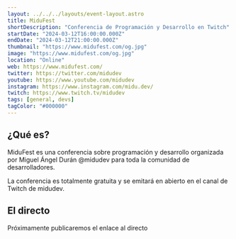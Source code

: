 ```yaml
---
layout: ../../../layouts/event-layout.astro
title: MiduFest
shortDescription: "Conferencia de Programación y Desarrollo en Twitch"
startDate: "2024-03-12T16:00:00.000Z"
endDate: "2024-03-12T21:00:00.000Z"
thumbnail: "https://www.midufest.com/og.jpg"
image: "https://www.midufest.com/og.jpg"
location: "Online"
web: https://www.midufest.com/
twitter: https://twitter.com/midudev
youtube: https://www.youtube.com/midudev
instagram: https://www.instagram.com/midu.dev/
twitch: https://www.twitch.tv/midudev
tags: [general, devs]
tagColor: "#000000"
---
```



## ¿Qué es?

MiduFest es una conferencia sobre programación y desarrollo organizada por Miguel Ángel Durán <ExternalLink href="https://twitter.com/midudev">@midudev</ExternalLink> para toda la comunidad de desarrolladores.

La conferencia es totalmente gratuita y se emitará en abierto en el canal de <ExternalLink href="https://twitch.tv/midudev">Twitch de midudev</ExternalLink>.

## El directo

Próximamente publicaremos el enlace al directo
